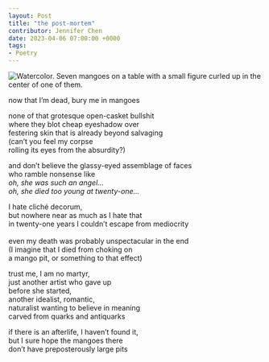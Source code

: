---
layout: Post
title: "the post-mortem"
contributor: Jennifer Chen
date: 2023-04-06 07:00:00 +0000
tags: 
- Poetry
---
<img src="/images/2023/the-post-mortem-helen-huang.jpg"
  alt="Watercolor. Seven mangoes on a table with a small figure curled up in the center of one of them." 
  class="w650" />

now that I’m dead, bury me in mangoes
 
none of that grotesque open-casket bullshit<br/>
where they blot cheap eyeshadow over<br/>
festering skin that is already beyond salvaging<br/>
(can’t you feel my corpse<br/>
rolling its eyes from the absurdity?)

and don’t believe the glassy-eyed assemblage of faces<br/>
who ramble nonsense like<br/>
<em>oh, she was such an angel...</em><br/>
<em>oh, she died too young at twenty-one...</em>

I hate cliché decorum, <br/>
but nowhere near as much as I hate that <br/>
in twenty-one years I couldn’t escape from mediocrity<br/>
 <br/>
even my death was probably unspectacular in the end<br/>
(I imagine that I died from choking on<br/>
a mango pit, or something to that effect)

trust me, I am no martyr,<br/>
just another artist who gave up<br/>
before she started,<br/>
another idealist, romantic,<br/>
naturalist wanting to believe in meaning<br/>
carved from quarks and antiquarks

if there is an afterlife, I haven’t found it,<br/>
but I sure hope the mangoes there<br/>
don’t have preposterously large pits<br/>

